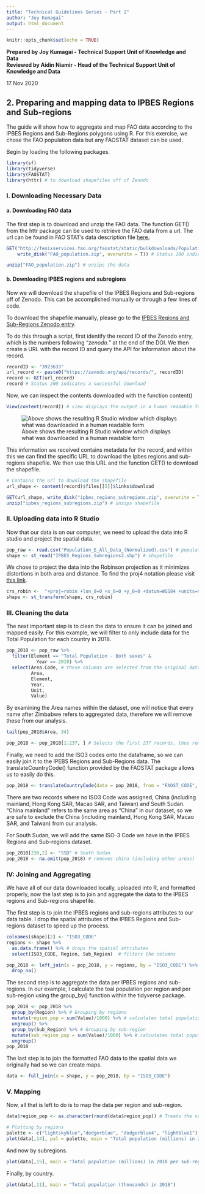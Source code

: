 ---
title: "Technical Guidelines Series - Part 2"
author: "Joy Kumagai"
output: html_document
---

```{r setup, include=FALSE}
knitr::opts_chunk$set(echo = TRUE)
```

**Prepared by Joy Kumagai - Technical Support Unit of Knowledge and Data**  
**Reviewed by Aidin Niamir - Head of the Technical Support Unit of Knowledge and Data**
  
17 Nov 2020

## **2. Preparing and mapping data to IPBES Regions and Sub-regions** 

The guide will show how to aggregate and map FAO data according to the IPBES Regions and Sub-Regions polygons using R. For this exercise, we chose the FAO population data but any FAOSTAT dataset can be used. 

Begin by loading the following packages. 

```{r message = FALSE, warning = FALSE}
library(sf) 
library(tidyverse)
library(FAOSTAT)
library(httr) # to download shapefiles off of Zenodo
```

### I. Downloading Necessary Data  

#### a. Downloading FAO data

The first step is to download and unzip the FAO data. The function GET() from the httr package can be used to retrieve the FAO data from a url. The url can be found in FAO STAT's data description file [here.](http://fenixservices.fao.org/faostat/static/bulkdownloads/datasets_E.xml)
```{r collapse=TRUE, message='hide'}
GET("http://fenixservices.fao.org/faostat/static/bulkdownloads/Population_E_All_Data_(Normalized).zip", 
    write_disk("FAO_population.zip", overwrite = T)) # Status 200 indicates a successful download

unzip("FAO_population.zip") # unzips the data
```
#### b. Downloading IPBES regions and subregions   

Now we will download the shapefile of the IPBES Regions and Sub-regions off of Zenodo. This can be accomplished manually or through a few lines of code. 

To download the shapefile manually, please go to the [IPBES Regions and Sub-Regions Zenodo entry](https://doi.org/10.5281/zenodo.3923633).

To do this through a script, first identify the record ID of the Zenodo entry, which is the numbers following "*zenodo.*" at the end of the DOI. We then create a URL with the record ID and query the API for information about the record.  

```{r collapse=TRUE, message='hide'}
recordID <- "3923633"
url_record <- paste0("https://zenodo.org/api/records/", recordID)
record <- GET(url_record)
record # Status 200 indicates a successful download
```

Now, we can inspect the contents downloaded with the function content()
```{r}
View(content(record)) # view displays the output in a human readable form within R Studio
```

![Above shows the resulting R Studio window which displays what was downloaded in a human readable form](C:/Users/jkumagai/Documents/IPBES/R/Geoinformatics/Technical Guidelines Series/Mapping_Regions/view_content_zendodo_record.png)

This information we received contains metadata for the record, and within this we can find the specific URL to download the Ipbes regions and sub-regions shapefile. We then use this URL and the function GET() to download the shapefile.
```{r collapse=TRUE, message='hide'}
# Contains the url to download the shapefile
url_shape <- content(record)$files[[5]]$links$download 

GET(url_shape, write_disk("ipbes_regions_subregions.zip", overwrite = T)) # Downloads shapefile
unzip("ipbes_regions_subregions.zip") # unzips shapefile
```

### II. Uploading data into R Studio 
Now that our data is on our computer, we need to upload the data into R studio and project the spatial data.

```{r}
pop_raw <- read.csv("Population_E_All_Data_(Normalized).csv") # population data
shape <- st_read("IPBES_Regions_Subregions2.shp") # shapefile
```

We chose to project the data into the Robinson projection as it minimizes distortions in both area and distance. To find the proj4 notation please visit [this link](https://epsg.io/54030).  

```{r}
crs_robin <-  "+proj=robin +lon_0=0 +x_0=0 +y_0=0 +datum=WGS84 +units=m +no_defs"
shape <- st_transform(shape, crs_robin)
```

### III. Cleaning the data
The next important step is to clean the data to ensure it can be joined and mapped easily. For this example, we will filter to only include data for the Total Population for each country in 2018.    
```{r}
pop_2018 <- pop_raw %>% 
  filter(Element == "Total Population - Both sexes" &
           Year == 2018) %>% 
  select(Area.Code, # these columns are selected from the original data
         Area,
         Element,
         Year,
         Unit,
         Value)
```

By examining the Area names within the dataset, one will notice that every name after Zimbabwe refers to aggregated data, therefore we will remove these from our analysis.
```{r}
tail(pop_2018$Area, 34)

pop_2018 <- pop_2018[1:237, ] # Selects the first 237 records, thus removing the last 34 
```
Finally, we need to add the ISO3 codes onto the dataframe, so we can easily join it to the IPEBS Regions and Sub-Regions data. The translateCountryCode() function provided by the FAOSTAT package allows us to easily do this. 

```{r collapse=TRUE}
pop_2018 <- translateCountryCode(data = pop_2018, from = "FAOST_CODE", to = "ISO3_CODE", "Area.Code") # Add's the ISO Code to the data
```

There are two records where no ISO3 Code was assigned, China (including mainland, Hong Kong SAR, Macao SAR, and Taiwan) and South Sudan. "China mainland" refers to the same area as "China" in our dataset, so we are safe to exclude the China (including mainland, Hong Kong SAR, Macao SAR, and Taiwan) from our analysis.

For South Sudan, we will add the same ISO-3 Code we have in the IPBES Regions and Sub-regions dataset. 
```{r}
pop_2018[230,2] <- "SSD" # South Sudan
pop_2018 <- na.omit(pop_2018) # removes china (including other areas)
```


### IV: Joining and Aggregating 
We have all of our data downloaded locally, uploaded into R, and formatted properly, now the last step is to join and aggregate the data to the IPBES regions and Sub-regions shapefile.

The first step is to join the IPBES regions and sub-regions attributes to our data table. I drop the spatial attributes of the IPBES Regions and Sub-regions dataset to speed up the process. 
```{r}
colnames(shape)[2] <- "ISO3_CODE" 
regions <- shape %>%   
  as.data.frame() %>% # drops the spatial attributes
  select(ISO3_CODE, Region, Sub_Region)  # filters the columns

pop_2018 <- left_join(x = pop_2018, y = regions, by = "ISO3_CODE") %>% # Joins data
  drop_na()
```

The second step is to aggregate the data per IPBES regions and sub-regions. In our example, I calculate the toal population per region and per sub-region using the group_by() function within the tidyverse package. 
```{r}
pop_2018 <- pop_2018 %>% 
  group_by(Region) %>% # Grouping by regions
  mutate(region_pop = sum(Value)/1000) %>% # calculates total population (millions) per region
  ungroup() %>% 
  group_by(Sub_Region) %>% # Grouping by sub-region 
  mutate(sub_region_pop = sum(Value)/1000) %>% # calculates total population (millions) per sub-region
  ungroup() 
pop_2018
```

The last step is to join the formatted FAO data to the spatial data we originally had so we can create maps. 
```{r}
data <- full_join(x = shape, y = pop_2018, by = "ISO3_CODE")
```


### V. Mapping 

Now, all that is left to do is to map the data per region and sub-region. 
```{r}
data$region_pop <- as.character(round(data$region_pop)) # Treats the values as groups so the legend displays correctly 

# Plotting by regions
palette <- c("lightskyblue","dodgerblue", "dodgerblue4", "lightblue1") # colors
plot(data[,14], pal = palette, main = "Total population (millions) in 2018 per region")
```

And now by subregions. 
```{r}
plot(data[,15], main = "Total population (millions) in 2018 per sub-region")
```

Finally, by country.
```{r}
plot(data[,11], main = "Total population (thousands) in 2018")
```